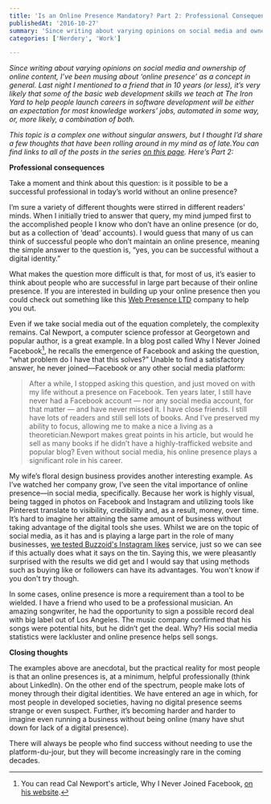 ```yaml
---
title: 'Is an Online Presence Mandatory? Part 2: Professional Consequences'
publishedAt: '2016-10-27'
summary: 'Since writing about varying opinions on social media and ownership of online content, I’ve been musing about ‘online presence’ as a concept in general. Last night I mentioned to a friend that in 10 ye...'
categories: ['Nerdery', 'Work']

---
```


*Since writing about varying opinions on social media and ownership of online content, I’ve been musing about ‘online presence’ as a concept in general. Last night I mentioned to a friend that in 10 years (or less), it’s very likely that some of the basic web development skills we teach at The Iron Yard to help people launch careers in software development will be either an expectation for most knowledge workers’ jobs, automated in some way, or, more likely, a combination of both.*

*This topic is a complex one without singular answers, but I thought I’d share a few thoughts that have been rolling around in my mind as of late.You can find links to all of the posts in the series [on this page](/blog/is-an-online-presence-mandatory-part-1-social-consequences). Here’s Part 2:*

**Professional consequences**

Take a moment and think about this question: is it possible to be a successful professional in today’s world without an online presence?

I’m sure a variety of different thoughts were stirred in different readers’ minds. When I initially tried to answer that query, my mind jumped first to the accomplished people I know who don’t have an online presence (or do, but as a collection of ‘dead’ accounts). I would guess that many of us can think of successful people who don’t maintain an online presence, meaning the simple answer to the question is, “yes, you can be successful without a digital identity.”

What makes the question more difficult is that, for most of us, it’s easier to think about people who are successful in large part because of their online presence. If you are interested in building up your online presence then you could check out something like this [Web Presence LTD](https://webpresence.digital/) company to help you out.

Even if we take social media out of the equation completely, the complexity remains. Cal Newport, a computer science professor at Georgetown and popular author, is a great example. In a blog post called Why I Never Joined Facebook[^1], he recalls the emergence of Facebook and asking the question, “what problem do I have that this solves?” Unable to find a satisfactory answer, he never joined—Facebook or any other social media platform:

> After a while, I stopped asking this question, and just moved on with my life without a presence on Facebook. Ten years later, I still have never had a Facebook account — nor any social media account, for that matter — and have never missed it. I have close friends. I still have lots of readers and still sell lots of books. And I’ve preserved my ability to focus, allowing me to make a nice a living as a theoretician.Newport makes great points in his article, but would he sell as many books if he didn’t have a highly-trafficked website and popular blog? Even without social media, his online presence plays a significant role in his career.

My wife’s floral design business provides another interesting example. As I’ve watched her company grow, I’ve seen the vital importance of online presence—in social media, specifically. Because her work is highly visual, being tagged in photos on Facebook and Instagram and utilizing tools like Pinterest translate to visibility, credibility and, as a result, money, over time. It’s hard to imagine her attaining the same amount of business without taking advantage of the digital tools she uses. Whilst we are on the topic of social media, as it has and is playing a large part in the role of many businesses, [we tested Buzzoid's Instagram likes](https://buzzoid.com/buy-instagram-likes/) service, just so we can see if this actually does what it says on the tin. Saying this, we were pleasantly surprised with the results we did get and I would say that using methods such as buying like or followers can have its advantages. You won't know if you don't try though.

In some cases, online presence is more a requirement than a tool to be wielded. I have a friend who used to be a professional musician. An amazing songwriter, he had the opportunity to sign a possible record deal with big label out of Los Angeles. The music company confirmed that his songs were potential hits, but he didn’t get the deal. Why? His social media statistics were lackluster and online presence helps sell songs.

**Closing thoughts**

The examples above are anecdotal, but the practical reality for most people is that an online presences is, at a minimum, helpful professionally (think about LinkedIn). On the other end of the spectrum, people make lots of money through their digital identities. We have entered an age in which, for most people in developed societies, having no digital presence seems strange or even suspect. Further, it’s becoming harder and harder to imagine even running a business without being online (many have shut down for lack of a digital presence).

There will always be people who find success without needing to use the platform-du-jour, but they will become increasingly rare in the coming decades.

[^1]: You can read Cal Newport's article, Why I Never Joined Facebook, [on his website](http://calnewport.com/blog/2013/09/18/why-i-never-joined-facebook/).
